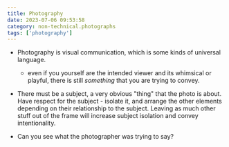 ```yaml
---
title: Photography
date: 2023-07-06 09:53:58
category: non-technical.photographs
tags: ['photography']
---
```


- Photography is visual communication, which is some kinds of universal language.

  - even if you yourself are the intended viewer and its whimsical or playful, there is still
    _something_ that you are trying to convey.

- There must be a subject, a very obvious "thing" that the photo is about. Have respect for the
  subject - isolate it, and arrange the other elements depending on their relationship to the
  subject. Leaving as much other stuff out of the frame will increase subject isolation and convey
  intentionality.

- Can you see what the photographer was trying to say?
